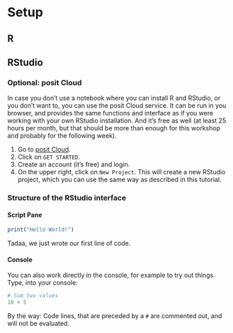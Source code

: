 # Setup

## R

## RStudio

### Optional: posit Cloud

In case you don't use a notebook where you can install R and RStudio, or you don't want to, you can use the posit Cloud service. It can be run in you browser, and provides the same functions and interface as if you were working with your own RStudio installation. And it's free as well (at least 25 hours per month, but that should be more than enough for this workshop and probably for the following week).

1.  Go to [posit Cloud](https://posit.cloud/).
2.  Click on `GET STARTED`.
3.  Create an account (it's free) and login.
4.  On the upper right, click on `New Project`. This will create a new RStudio project, which you can use the same way as described in this tutorial.

### Structure of the RStudio interface

#### Script Pane

```r
print("Hello World!")
```

Tadaa, we just wrote our first line of code.

#### Console {#console}

You can also work directly in the console, for example to try out things. Type, into your console:

```r
# Sum two values
10 + 5
```

By the way: Code lines, that are preceded by a `#` are commented out, and will not be evaluated.
